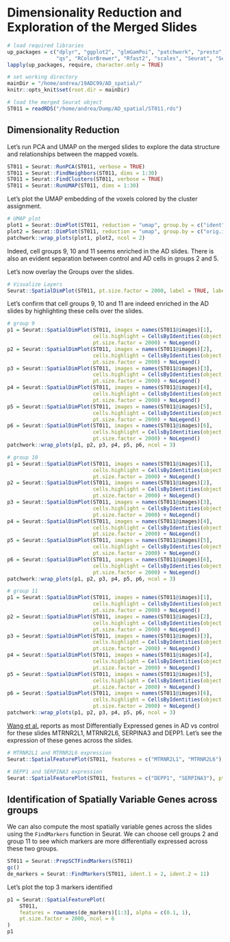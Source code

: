 # Dimensionality Reduction and Exploration of the Merged Slides

```r
# load required libraries
up_packages = c("dplyr", "ggplot2", "glmGamPoi", "patchwork", "presto",
                "qs", "RColorBrewer", "Rfast2", "scales", "Seurat", "SeuratData")
lapply(up_packages, require, character.only = TRUE)

# set working directory
mainDir = "/home/andrea/19ADC99/AD_spatial/"
knitr::opts_knit$set(root.dir = mainDir)

# load the merged Seurat object
ST011 = readRDS("/home/andrea/Dump/AD_spatial/ST011.rds")
```


## Dimensionality Reduction

Let's run PCA and UMAP on the merged slides to explore the data structure and relationships between the mapped voxels.

```r

ST011 = Seurat::RunPCA(ST011, verbose = TRUE)
ST011 = Seurat::FindNeighbors(ST011, dims = 1:30)
ST011 = Seurat::FindClusters(ST011, verbose = TRUE)
ST011 = Seurat::RunUMAP(ST011, dims = 1:30)

```

Let's plot the UMAP embedding of the voxels colored by the cluster assignment.

```r

# UMAP plot
plot1 = Seurat::DimPlot(ST011, reduction = "umap", group.by = c("ident"), label = TRUE)
plot2 = Seurat::DimPlot(ST011, reduction = "umap", group.by = c("orig.ident"), cols = c("indianred", "brown2", "firebrick", "#BCD2EE", "lightskyblue3", "dodgerblue"), label = FALSE)
patchwork::wrap_plots(plot1, plot2, ncol = 2)

```

Indeed, cell groups 9, 10 and 11 seems enriched in the AD slides. There is also an evident separation between control and AD cells in groups 2 and 5.

Let's now overlay the Groups over the slides.

```r

# Visualize Layers
Seurat::SpatialDimPlot(ST011, pt.size.factor = 2000, label = TRUE, label.size = 3, ncol = 3)

```

Let's confirm that cell groups 9, 10 and 11 are indeed enriched in the AD slides by highlighting these cells over the slides.

```r

# group 9
p1 = Seurat::SpatialDimPlot(ST011, images = names(ST011@images)[1],
                            cells.highlight = CellsByIdentities(object = ST011, idents = 9),
                            pt.size.factor = 2000) + NoLegend()
p2 = Seurat::SpatialDimPlot(ST011, images = names(ST011@images)[2],
                            cells.highlight = CellsByIdentities(object = ST011, idents = 9),
                            pt.size.factor = 2000) + NoLegend()
p3 = Seurat::SpatialDimPlot(ST011, images = names(ST011@images)[3],
                            cells.highlight = CellsByIdentities(object = ST011, idents = 9),
                            pt.size.factor = 2000) + NoLegend()
p4 = Seurat::SpatialDimPlot(ST011, images = names(ST011@images)[4],
                            cells.highlight = CellsByIdentities(object = ST011, idents = 9),
                            pt.size.factor = 2000) + NoLegend()
p5 = Seurat::SpatialDimPlot(ST011, images = names(ST011@images)[5],
                            cells.highlight = CellsByIdentities(object = ST011, idents = 9),
                            pt.size.factor = 2000) + NoLegend()
p6 = Seurat::SpatialDimPlot(ST011, images = names(ST011@images)[6],
                            cells.highlight = CellsByIdentities(object = ST011, idents = 9),
                            pt.size.factor = 2000) + NoLegend()
patchwork::wrap_plots(p1, p2, p3, p4, p5, p6, ncol = 3)
```


```r
# group 10
p1 = Seurat::SpatialDimPlot(ST011, images = names(ST011@images)[1],
                            cells.highlight = CellsByIdentities(object = ST011, idents = 10),
                            pt.size.factor = 2000) + NoLegend()
p2 = Seurat::SpatialDimPlot(ST011, images = names(ST011@images)[2],
                            cells.highlight = CellsByIdentities(object = ST011, idents = 10),
                            pt.size.factor = 2000) + NoLegend()
p3 = Seurat::SpatialDimPlot(ST011, images = names(ST011@images)[3],
                            cells.highlight = CellsByIdentities(object = ST011, idents = 10),
                            pt.size.factor = 2000) + NoLegend()
p4 = Seurat::SpatialDimPlot(ST011, images = names(ST011@images)[4],
                            cells.highlight = CellsByIdentities(object = ST011, idents = 10),
                            pt.size.factor = 2000) + NoLegend()
p5 = Seurat::SpatialDimPlot(ST011, images = names(ST011@images)[5],
                            cells.highlight = CellsByIdentities(object = ST011, idents = 10),
                            pt.size.factor = 2000) + NoLegend()
p6 = Seurat::SpatialDimPlot(ST011, images = names(ST011@images)[6],
                            cells.highlight = CellsByIdentities(object = ST011, idents = 10),
                            pt.size.factor = 2000) + NoLegend()
patchwork::wrap_plots(p1, p2, p3, p4, p5, p6, ncol = 3)

```


```r

# group 11
p1 = Seurat::SpatialDimPlot(ST011, images = names(ST011@images)[1],
                            cells.highlight = CellsByIdentities(object = ST011, idents = 11),
                            pt.size.factor = 2000) + NoLegend()
p2 = Seurat::SpatialDimPlot(ST011, images = names(ST011@images)[2],
                            cells.highlight = CellsByIdentities(object = ST011, idents = 11),
                            pt.size.factor = 2000) + NoLegend()
p3 = Seurat::SpatialDimPlot(ST011, images = names(ST011@images)[3],
                            cells.highlight = CellsByIdentities(object = ST011, idents = 11),
                            pt.size.factor = 2000) + NoLegend()
p4 = Seurat::SpatialDimPlot(ST011, images = names(ST011@images)[4],
                            cells.highlight = CellsByIdentities(object = ST011, idents = 11),
                            pt.size.factor = 2000) + NoLegend()
p5 = Seurat::SpatialDimPlot(ST011, images = names(ST011@images)[5],
                            cells.highlight = CellsByIdentities(object = ST011, idents = 11),
                            pt.size.factor = 2000) + NoLegend()
p6 = Seurat::SpatialDimPlot(ST011, images = names(ST011@images)[6],
                            cells.highlight = CellsByIdentities(object = ST011, idents = 11),
                            pt.size.factor = 2000) + NoLegend()
patchwork::wrap_plots(p1, p2, p3, p4, p5, p6, ncol = 3)

```




[Wang et al.](https://www.nature.com/articles/s41467-024-49133-z) reports as most Differentially Expressed genes in AD vs control for these slides MTRNR2L1, MTRNR2L6, SERPINA3 and DEPP1.
Let's see the expression of these genes across the slides.

```r

# MTRNR2L1 and MTRNR2L6 expression
Seurat::SpatialFeaturePlot(ST011, features = c("MTRNR2L1", "MTRNR2L6"), pt.size.factor = 2000)

```


```r

# DEPP1 and SERPINA3 expression
Seurat::SpatialFeaturePlot(ST011, features = c("DEPP1", "SERPINA3"), pt.size.factor = 2000)

```


## Identification of Spatially Variable Genes across groups

We can also compute the most spatially variable genes across the slides using the `FindMarkers` function in Seurat.
We can choose cell groups 2 and group 11 to see which markers are more differentially expressed across these two groups.

```r
ST011 = Seurat::PrepSCTFindMarkers(ST011)
gc()
de_markers = Seurat::FindMarkers(ST011, ident.1 = 2, ident.2 = 11)
```

Let's plot the top 3 markers identified

```r
p1 = Seurat::SpatialFeaturePlot(
    ST011,
    features = rownames(de_markers)[1:3], alpha = c(0.1, 1),
    pt.size.factor = 2000, ncol = 6
)
p1

```
